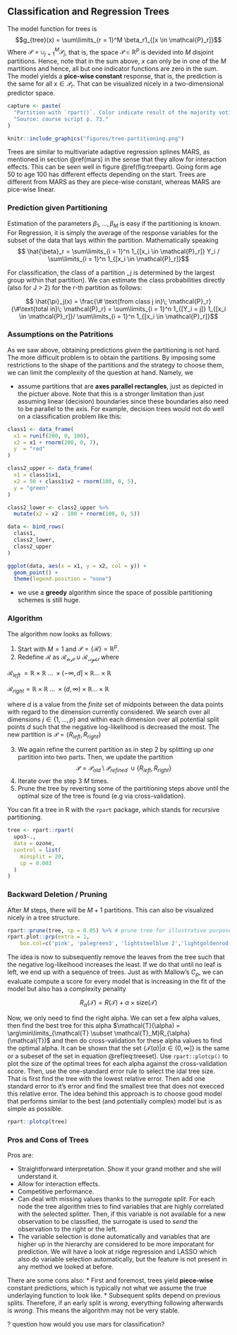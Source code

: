 ## Classification and Regression Trees

The model function for trees is
$$g_{tree}(x) = \sum\limits_{r = 1}^M \beta_r1_{[x \in \mathcal{P}_r]}$$
Where $\mathcal{P} = \cup_{j = 1}^M \mathcal{P}_j$, that is, the space
$\mathcal{P} \in \mathbb{R}^p$ is devided into $M$ disjoint partitions. Hence,
note that in the sum above, $x$ can only be in one of the $M$ martitions and
hence, all but one indicator functions are zero in the sum. The model yields a
**pice-wise constant** response, that is, the prediction is the same for all 
$x \in \mathcal{P}_r$. That can be visualized nicely in a two-dimensional 
predictor space.
```r
capture <- paste(
  "Partition with `rpart()`. Color indicate result of the majority voting", 
  "Source: course script p. 73."
)
```

```r
knitr::include_graphics("figures/tree-partitioning.png")
```

Trees are similar to multivariate adaptive regression splines MARS, as mentioned
in section \@ref(mars) in the sense that they allow for interaction effects. 
This can be seen well in figure \@ref(fig:treepart). Going form age 50 to age
100 has different effects depending on the start. Trees are different from MARS
as they are piece-wise constant, whereas MARS are pice-wise linear.

### Prediction given Partitioning

Estimation of the parameters $\beta_1, ..., \beta_M$ is easy if the partitioning
is known. For Regression, it is simply the average of the response variables 
for the subset of the data that lays within the partition. Mathematically 
speaking
$$ \hat{\beta}_r = \sum\limits_{i = 1}^n 1_{[x_i \in \mathcal{P}_r]} Y_i / 
\sum\limits_{i = 1}^n 1_{[x_i \in \mathcal{P}_r]}$$ 

For classification, the class of a partition \mathcal{P}_j is determined by
the largest group within that partition). We can estimate the class
probabilities directly (also for J > 2) for the r-th partition as follows:

$$ \hat{\pi}_j(x) =
\frac{\# \text{from class j in}\; \mathcal{P}_r}{\#\text{total in}\; \mathcal{P}_r} = 
\sum\limits_{i = 1}^n 1_{[Y_i = j]} 
1_{[x_i \in \mathcal{P}_r]}/ 
\sum\limits_{i = 1}^n 1_{[x_i \in \mathcal{P}_r]}$$

### Assumptions on the Patritions

As we saw above, obtaining predictions *given* the partitioning is not hard.
The more difficult problem is to obtain the partitions. By imposing some 
restrictions to the shape of the partitions and the strategy to choose them, 
we can limit the complexity of the question at hand. Namely, we 

* assume partitions that are **axes parallel rectangles**, just as depicted
  in the pictuer above. Note that this is a stronger limitation than just 
  assuming linear (decision) boundaries since these boundaries also need to 
  be parallel to the axis. For example, decision trees would not do well on a 
  classification problem like this:
  
```r
class1 <- data_frame(
  x1 = runif(200, 0, 100),
  x2 = x1 + rnorm(200, 0, 7),
  y  = "red"
)

class2_upper <- data_frame(
  x1 = class1$x1,
  x2 = 50 + class1$x2 + rnorm(100, 0, 5),
  y = "green"
)

class2_lower <- class2_upper %>%
  mutate(x2 = x2 - 100 + rnorm(100, 0, 5))

data <- bind_rows(
  class1,
  class2_lower,
  class2_upper
)

ggplot(data, aes(x = x1, y = x2, col = y)) + 
  geom_point() + 
  theme(legend.position = "none")
```

* we use a **greedy** algorithm since the space of possible partitioning schemes
  is still huge.

### Algorithm

The algorithm now looks as follows:

1. Start with $M = 1$ and $\mathcal{P} = \{\mathcal{R}\} = \mathbb{R}^p$.
2. Redefine $\mathcal{R}$ as $\mathcal{R_{left}} \cup \mathcal{R_{right}}$ where

  $\mathcal{R}_{left} \;= \mathbb{R}\times\mathbb{R}\;...\; \times(-\infty, d]\times 
   \mathbb{R} ...\times\mathbb{R}$ 

  $\mathcal{R}_{right} = \mathbb{R}\times\mathbb{R}\;...\; \times(d, \infty)\times 
   \mathbb{R} ...\times\mathbb{R}$
   
  where $d$ is a value from the *finite* set of midpoints between the data points
  with regard to the dimension currently considered. We search over all 
  dimensions $j \in \{1, ..., p\}$ and within each dimension over all potential 
  split points $d$ such that the negative log-likelihood is decreased the most.
  The new partition is $\mathcal{P} = \{R_{left}, R_{right}\}$

3. We again refine the current partition as in step 2 by splitting up *one* 
  partition into two parts. Then, we update the partition
  $$\mathcal{P} = \mathcal{P}_{old} \setminus \mathcal{P}_{refined} \;\cup\{R_{left}, R_{right}\} $$
4. Iterate over the step 3 $M$ times.
5. Prune the tree by reverting some of the partitioning steps above until 
   the optimal size of the tree is found (e.g via cross-validation).

You can fit a tree in R with the `rpart` package, which stands for recursive
partitioning.
```r
tree <- rpart::rpart(
  upo3~., 
  data = ozone,
  control = list(
    minsplit = 20,
    cp = 0.003
  )
)
```

### Backward Deletion / Pruning
After $M$ steps, there will be $M + 1$ partitions. This can also be visualized 
nicely in a tree structure.
```r
rpart::prune(tree, cp = 0.05) %>% # prune tree for illustrative purposes
rpart.plot::prp(extra = 1,
    box.col=c('pink', 'palegreen3', 'lightsteelblue 2','lightgoldenrod 1')[tree$frame$yval])
```

The idea is now to subsequently remove the leaves from the tree such that 
the negative log-likeihood increases the least. If we do that until no leaf
is left, we end up with a sequence of trees.
\begin{equation}
\mathcal{T}_M \supset \mathcal{T}_{M-1} \;\;...\;\;\supset \mathcal{T}_{\emptyset}
(\#eq:treeset)
\end{equation}
Just as with Mallow's $C_p$, we can evaluate compute a score for every model
that is increasing in the fit of the model but also has a complexity penality

$$R_{\alpha}(\mathcal{T}) = R(\mathcal{T}) + \alpha \times \text{size}(\mathcal{T})$$

Now, we only need to find the right alpha. We can set a few alpha values, then 
find the best tree for this alpha 
$\mathcal{T}(\alpha) = \arg\min\limits_{\mathcal{T} \subset \mathcal{T}_M}R_{\alpha}(\mathcal{T})$
and then do cross-validation for these alpha values to find the optimal alpha.
It can be shown that the set $\{\mathcal{T}(\alpha)| \alpha \in (0, \infty]\}$
is the same or a subeset of the set in equation \@ref(eq:treeset).
Use `rpart::plotcp()` to plot the size of the optimal trees for each alpha
against the cross-validation score. Then, use the one-standard error rule 
to select the idal tree size. That is first find the tree with the lowest 
relative error. Then add one standard error to it's error and find the smallest
tree that does not execced this relative error. The idea behind this approach 
is to choose good model that performs similar to the best (and potentially 
complex)  model but is as simple as possible.
```r
rpart::plotcp(tree)
```

### Pros and Cons of Trees

Pros are:

* Straightforward interpretation. Show it your grand mother and she will 
  understand it.
* Allow for interaction effects.
* Competitive performance.
* Can deal with missing values thanks to the *surrogate split*. For each node
  the tree algorithm tries to find variables that are highly correlated with
  the selected splitter. Then, if this variable is not available for a new 
  observation to be classified, the surrogate is used to *send* the observation
  to the right or the left.
* The variable selection is done automatically and variables that are higher up
  in the hierarchy are considered to be more imporatant for prediction. We will
  have a look at ridge regression and LASSO which also do variable selection 
  automatically, but the feature is not present in any method we looked at 
  before.
  
There are some cons also:
* First and foremost, trees yield **piece-wise** constant predictions, which 
  is typically not what we assume the true underlaying function to look like.
* Subsequent splits depend on previous splits. Therefore, if an early split is
  *wrong*, everything following afterwards is *wrong*. This means the algorithm
  may not be very stable.

? question how would you use mars for classification?
